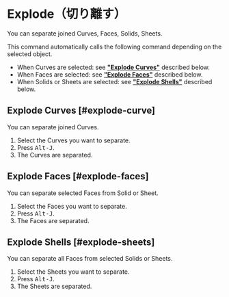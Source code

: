 
# Explode（切り離す）

<Reference shortcut="Alt-J" command="Explode" button="" />

You can separate joined Curves, Faces, Solids, Sheets.

This command automatically calls the following command depending on the selected object.
- When Curves are selected: see [**"Explode Curves"**](#explode-curve) described below.
- When Faces are selected: see [**"Explode Faces"**](#explode-faces) described below.
- When Solids or Sheets are selected: see [**"Explode Shells"**](#explode-sheets) described below.

## Explode Curves [#explode-curve]

You can separate joined Curves.

1. Select the Curves you want to separate.
2. Press <kbd>Alt-J</kbd>.
3. The Curves are separated.

## Explode Faces [#explode-faces]

You can separate selected Faces from Solid or Sheet.

1. Select the Faces you want to separate.
2. Press <kbd>Alt-J</kbd>.
3. The Faces are separated.

## Explode Shells [#explode-sheets]

You can separate all Faces from selected Solids or Sheets.

1. Select the Sheets you want to separate.
2. Press <kbd>Alt-J</kbd>.
3. The Sheets are separated.



